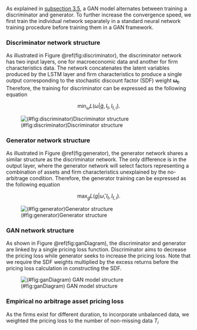 
As explained in [subsection 3.5](#GAN_model), a GAN model
alternates between training a discriminator and generator.
To further increase the convergence speed,
we first train the individual network separately in a
standard neural network training procedure before training
them in a GAN framework.

### Discriminator network structure
As illustrated in Figure \@ref(fig:discriminator), the discriminator network has
two input layers, one for macroeconomic data and another
for firm characteristics data. The network concatenates the
latent variables produced by the LSTM layer
and firm characteristics to produce a single output
corresponding to the stochastic discount factor (SDF) weight
$\mathbf{\omega_t}$. Therefore, the training for discriminator
can be expressed as the following equation

$$
\min_{\omega} L(\omega|\hat{g}, I_t, I_{t,i}).
$$

![(#fig:discriminator)Discriminator structure](./src/discriminator)

### Generator network structure
As illustrated in Figure \@ref(fig:generator), the generator network shares
a similar structure as the discriminator network.
The only difference is in the output layer, where the generator
network will select factors representing a
combination of assets and firm characteristics unexplained by
the no-arbitrage condition. Therefore, the
generator training can be expressed as the following equation

$$
\max_{g} L(g|\hat\omega, I_t, I_{t,i}).
$$

![(#fig:generator)Generator structure](./src/generator)

### GAN network structure

As shown in Figure \@ref(fig:ganDiagram), the discriminator and generator
are linked by a single pricing loss function. Discriminator
aims to decrease the pricing loss while generator seeks to
increase the pricing loss. Note that we require the SDF
weights multiplied by the excess returns before the pricing
loss calculation in constructing the SDF.

![(#fig:ganDiagram) GAN model structure](./src/model)

### Empirical no arbitrage asset pricing loss

As the firms exist for different
duration, to incorporate unbalanced data, we weighted the
pricing loss to the number of non-missing data
$T_i$

\begin{align*}
\min_{\omega} \max_{g} L(\omega, g|I_t, I_{t, i}) &=
\frac{1}{N} \sum_{i=1}^N 
\frac{T_i}{T}
\left[ 
\frac{1}{T_i}
\sum_{t\in T_i}
\left( 1 - \sum_{j=1}^N \omega(I_t, I_{t, j}) R^e_{t+1, j} \right)
R^e_{t+1, i}g(I_t, I_{t, i})
\right]^2.
\end{align*}
